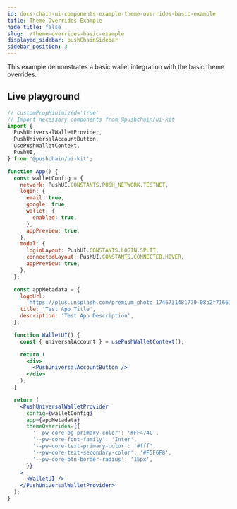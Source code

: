 ```yaml
---
id: docs-chain-ui-components-example-theme-overrides-basic-example
title: Theme Overrides Example
hide_title: false
slug: ./theme-overrides-basic-example
displayed_sidebar: pushChainSidebar
sidebar_position: 3
---
```


This example demonstrates a basic wallet integration with the basic theme overrides.

## Live playground

```jsx live
// customPropMinimized='true'
// Import necessary components from @pushchain/ui-kit
import {
  PushUniversalWalletProvider,
  PushUniversalAccountButton,
  usePushWalletContext,
  PushUI,
} from '@pushchain/ui-kit';

function App() {
  const walletConfig = {
    network: PushUI.CONSTANTS.PUSH_NETWORK.TESTNET,
    login: {
      email: true,
      google: true,
      wallet: {
        enabled: true,
      },
      appPreview: true,
    },
    modal: {
      loginLayout: PushUI.CONSTANTS.LOGIN.SPLIT,
      connectedLayout: PushUI.CONSTANTS.CONNECTED.HOVER,
      appPreview: true,
    },
  };

  const appMetadata = {
    logoUrl:
      'https://plus.unsplash.com/premium_photo-1746731481770-08b2f71661d0?q=80&w=2671&auto=format&fit=crop&ixlib=rb-4.1.0&ixid=M3wxMjA3fDB8MHxwaG90by1wYWdlfHx8fGVufDB8fHx8fA%3D%3D',
    title: 'Test App Title',
    description: 'Test App Description',
  };

  function WalletUI() {
    const { universalAccount } = usePushWalletContext();

    return (
      <div>
        <PushUniversalAccountButton />
      </div>
    );
  }

  return (
    <PushUniversalWalletProvider
      config={walletConfig}
      app={appMetadata}
      themeOverrides={{
        '--pw-core-bg-primary-color': '#FF474C',
        '--pw-core-font-family': 'Inter',
        '--pw-core-text-primary-color': '#fff',
        '--pw-core-text-secondary-color': '#F5F6F8',
        '--pw-core-btn-border-radius': '15px',
      }}
    >
      <WalletUI />
    </PushUniversalWalletProvider>
  );
}
```
